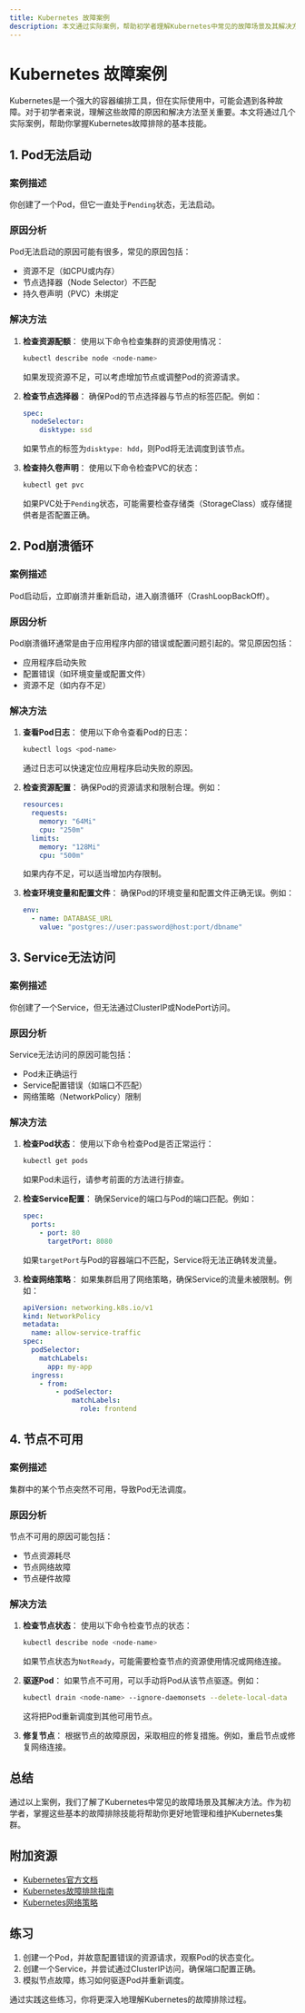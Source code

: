 ```yaml
---
title: Kubernetes 故障案例
description: 本文通过实际案例，帮助初学者理解Kubernetes中常见的故障场景及其解决方法。
---
```


# Kubernetes 故障案例

Kubernetes是一个强大的容器编排工具，但在实际使用中，可能会遇到各种故障。对于初学者来说，理解这些故障的原因和解决方法至关重要。本文将通过几个实际案例，帮助你掌握Kubernetes故障排除的基本技能。

## 1. Pod无法启动

### 案例描述
你创建了一个Pod，但它一直处于`Pending`状态，无法启动。

### 原因分析
Pod无法启动的原因可能有很多，常见的原因包括：
- 资源不足（如CPU或内存）
- 节点选择器（Node Selector）不匹配
- 持久卷声明（PVC）未绑定

### 解决方法
1. **检查资源配额**：
   使用以下命令检查集群的资源使用情况：
   ```bash
   kubectl describe node <node-name>
   ```
   如果发现资源不足，可以考虑增加节点或调整Pod的资源请求。

2. **检查节点选择器**：
   确保Pod的节点选择器与节点的标签匹配。例如：
   ```yaml
   spec:
     nodeSelector:
       disktype: ssd
   ```
   如果节点的标签为`disktype: hdd`，则Pod将无法调度到该节点。

3. **检查持久卷声明**：
   使用以下命令检查PVC的状态：
   ```bash
   kubectl get pvc
   ```
   如果PVC处于`Pending`状态，可能需要检查存储类（StorageClass）或存储提供者是否配置正确。

## 2. Pod崩溃循环

### 案例描述
Pod启动后，立即崩溃并重新启动，进入崩溃循环（CrashLoopBackOff）。

### 原因分析
Pod崩溃循环通常是由于应用程序内部的错误或配置问题引起的。常见原因包括：
- 应用程序启动失败
- 配置错误（如环境变量或配置文件）
- 资源不足（如内存不足）

### 解决方法
1. **查看Pod日志**：
   使用以下命令查看Pod的日志：
   ```bash
   kubectl logs <pod-name>
   ```
   通过日志可以快速定位应用程序启动失败的原因。

2. **检查资源配置**：
   确保Pod的资源请求和限制合理。例如：
   ```yaml
   resources:
     requests:
       memory: "64Mi"
       cpu: "250m"
     limits:
       memory: "128Mi"
       cpu: "500m"
   ```
   如果内存不足，可以适当增加内存限制。

3. **检查环境变量和配置文件**：
   确保Pod的环境变量和配置文件正确无误。例如：
   ```yaml
   env:
     - name: DATABASE_URL
       value: "postgres://user:password@host:port/dbname"
   ```

## 3. Service无法访问

### 案例描述
你创建了一个Service，但无法通过ClusterIP或NodePort访问。

### 原因分析
Service无法访问的原因可能包括：
- Pod未正确运行
- Service配置错误（如端口不匹配）
- 网络策略（NetworkPolicy）限制

### 解决方法
1. **检查Pod状态**：
   使用以下命令检查Pod是否正常运行：
   ```bash
   kubectl get pods
   ```
   如果Pod未运行，请参考前面的方法进行排查。

2. **检查Service配置**：
   确保Service的端口与Pod的端口匹配。例如：
   ```yaml
   spec:
     ports:
       - port: 80
         targetPort: 8080
   ```
   如果`targetPort`与Pod的容器端口不匹配，Service将无法正确转发流量。

3. **检查网络策略**：
   如果集群启用了网络策略，确保Service的流量未被限制。例如：
   ```yaml
   apiVersion: networking.k8s.io/v1
   kind: NetworkPolicy
   metadata:
     name: allow-service-traffic
   spec:
     podSelector:
       matchLabels:
         app: my-app
     ingress:
       - from:
           - podSelector:
               matchLabels:
                 role: frontend
   ```

## 4. 节点不可用

### 案例描述
集群中的某个节点突然不可用，导致Pod无法调度。

### 原因分析
节点不可用的原因可能包括：
- 节点资源耗尽
- 节点网络故障
- 节点硬件故障

### 解决方法
1. **检查节点状态**：
   使用以下命令检查节点的状态：
   ```bash
   kubectl describe node <node-name>
   ```
   如果节点状态为`NotReady`，可能需要检查节点的资源使用情况或网络连接。

2. **驱逐Pod**：
   如果节点不可用，可以手动将Pod从该节点驱逐。例如：
   ```bash
   kubectl drain <node-name> --ignore-daemonsets --delete-local-data
   ```
   这将把Pod重新调度到其他可用节点。

3. **修复节点**：
   根据节点的故障原因，采取相应的修复措施。例如，重启节点或修复网络连接。

## 总结

通过以上案例，我们了解了Kubernetes中常见的故障场景及其解决方法。作为初学者，掌握这些基本的故障排除技能将帮助你更好地管理和维护Kubernetes集群。

## 附加资源

- [Kubernetes官方文档](https://kubernetes.io/docs/home/)
- [Kubernetes故障排除指南](https://kubernetes.io/docs/tasks/debug-application-cluster/troubleshooting/)
- [Kubernetes网络策略](https://kubernetes.io/docs/concepts/services-networking/network-policies/)

## 练习

1. 创建一个Pod，并故意配置错误的资源请求，观察Pod的状态变化。
2. 创建一个Service，并尝试通过ClusterIP访问，确保端口配置正确。
3. 模拟节点故障，练习如何驱逐Pod并重新调度。

通过实践这些练习，你将更深入地理解Kubernetes的故障排除过程。